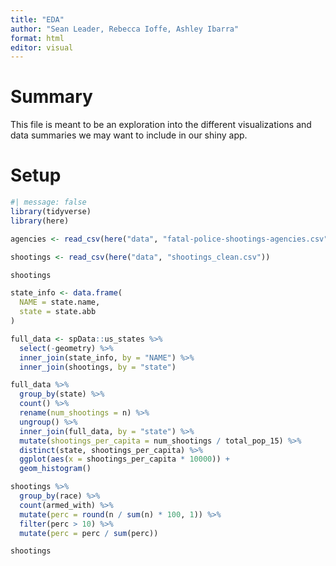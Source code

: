 ```yaml
---
title: "EDA"
author: "Sean Leader, Rebecca Ioffe, Ashley Ibarra"
format: html
editor: visual
---
```


# Summary

This file is meant to be an exploration into the different visualizations and data summaries we may want to include in our shiny app.

# Setup

```r
#| message: false
library(tidyverse)
library(here)
```

```r
agencies <- read_csv(here("data", "fatal-police-shootings-agencies.csv"))

shootings <- read_csv(here("data", "shootings_clean.csv"))
```

```r
shootings
```

```r
state_info <- data.frame(
  NAME = state.name,
  state = state.abb
)

full_data <- spData::us_states %>% 
  select(-geometry) %>% 
  inner_join(state_info, by = "NAME") %>% 
  inner_join(shootings, by = "state")
```

```r
full_data %>% 
  group_by(state) %>% 
  count() %>% 
  rename(num_shootings = n) %>% 
  ungroup() %>% 
  inner_join(full_data, by = "state") %>% 
  mutate(shootings_per_capita = num_shootings / total_pop_15) %>% 
  distinct(state, shootings_per_capita) %>% 
  ggplot(aes(x = shootings_per_capita * 10000)) + 
  geom_histogram()
```

```r
shootings %>% 
  group_by(race) %>% 
  count(armed_with) %>% 
  mutate(perc = round(n / sum(n) * 100, 1)) %>% 
  filter(perc > 10) %>% 
  mutate(perc = perc / sum(perc))
```

```r
shootings
```
